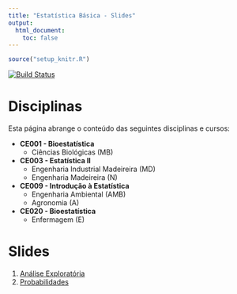 ```yaml
---
title: "Estatística Básica - Slides"
output:
  html_document:
    toc: false
---
```


```r
source("setup_knitr.R")
```

[![Build Status](https://travis-ci.org/leg-ufpr/estbas-slides.svg?branch=master)](https://travis-ci.org/leg-ufpr/estbas-slides)

 <!-- <div class="alert alert-danger" role="alert"> -->
 <!-- </div> -->

# Disciplinas

Esta página abrange o conteúdo das seguintes disciplinas e cursos:

- **CE001 - Bioestatística**
  - Ciências Biológicas (MB)
- **CE003 - Estatística II**
  - Engenharia Industrial Madeireira (MD)
  - Engenharia Madeireira (N)
- **CE009 - Introdução à Estatística**
  - Engenharia Ambiental (AMB)
  - Agronomia (A)
- **CE020 - Bioestatística**
  - Enfermagem (E)

# Slides

1. [Análise Exploratória](slides/01_Analise_Exploratoria.pdf)
2. [Probabilidades](slides/02_Probabilidades.pdf)

<!-- links -->

[Elias Teixeira Krainski]: http://www.leg.ufpr.br/~elias/
[Fernando de Pol Mayer]: http://leg.ufpr.br/~fernandomayer
[Wagner Hugo Bonat]: http://leg.ufpr.br/~wbonat
[LEG]: http://www.leg.ufpr.br
[Resolução 64/18 - CEPE]: http://www.est.ufpr.br/calendario/cepe6418.pdf
